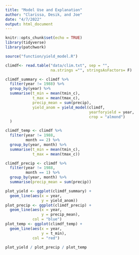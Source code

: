 ```yaml
---
title: "Model Use and Explanation"
author: "Clarissa, Desik, and Joe"
date: "4/7/2022"
output: html_document
---
```


```r
knitr::opts_chunk$set(echo = TRUE)
library(tidyverse)
library(patchwork)

source("function/yield_model.R")
```


```r
climdf<- read.table("data/clim.txt", sep = "",
                    na.strings ="", stringsAsFactors= F)
```



```r
climdf_summary <- climdf %>% 
  filter(year != 1988) %>% 
  group_by(year) %>% 
  summarise(t_min = mean(tmin_c),
            t_max = mean(tmax_c),
            precip_mean = sum(precip),
            yield_anom = yield_model(climdf,
                                     yearforyield = year,
                                     crop = "almond")
  )

climdf_temp <- climdf %>% 
  filter(year != 1988, 
         month == 2) %>%
  group_by(year, month) %>% 
  summarise(t_min = mean(tmin_c),
            t_max = mean(tmax_c))

climdf_precip <- climdf %>% 
  filter(year != 1988, 
         month == 1) %>%
  group_by(year, month) %>% 
  summarise(precip_mean = sum(precip))
```

```r
plot_yield <- ggplot(climdf_summary) +
  geom_line(aes(x = year,
                y = yield_anom))
plot_precip <- ggplot(climdf_precip) +
  geom_line(aes(x = year,
                y = precip_mean),
            col = "blue")
plot_temp <- ggplot(climdf_temp) +
  geom_line(aes(x = year,
                y = t_min),
            col = "red")

plot_yield / plot_precip / plot_temp
```



